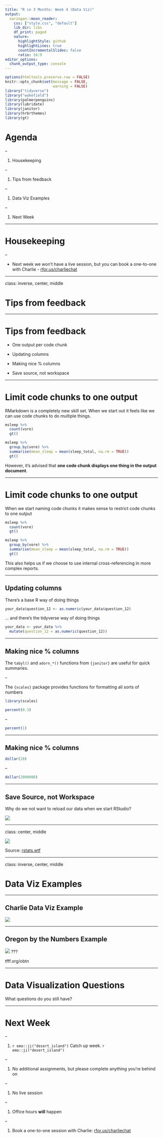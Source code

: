 ```yaml
---
title: "R in 3 Months: Week 4 (Data Viz)"
output:
  xaringan::moon_reader:
    css: ["style.css", "default"]
    lib_dir: libs
    df_print: paged
    nature:
      highlightStyle: github
      highlightLines: true
      countIncrementalSlides: false
      ratio: 16:9
editor_options: 
  chunk_output_type: console
---
```


```r
options(htmltools.preserve.raw = FALSE)
knitr::opts_chunk$set(message = FALSE,
                      warning = FALSE)
library("tidyverse")
library("wakefield")
library(palmerpenguins)
library(lubridate)
library(janitor)
library(hrbrthemes)
library(gt)
```


# Agenda

--

1. Housekeeping

--

1. Tips from feedback

--

1. Data Viz Examples

--

1. Next Week

---

# Housekeeping

--

- Next week we won't have a live session, but you can book a one-to-one with Charlie - [rfor.us/charliechat](https://rfor.us/charliechat)

---

class: inverse, center, middle

# Tips from feedback

---

# Tips from feedback

- One output per code chunk

- Updating columns

- Making nice % columns

- Save source, not workspace

---

# Limit code chunks to one output

RMarkdown is a completely new skill set. When we start out it feels like we can use code chunks to do multiple things.

```r
msleep %>% 
  count(vore)
  gt()

msleep %>% 
  group_by(vore) %>% 
  summarise(mean_sleep = mean(sleep_total, na.rm = TRUE))
  gt()
```

However, it's advised that **one code chunk displays one thing in the output document**.

---

# Limit code chunks to one output

When we start naming code chunks it makes sense to restrict code chunks to one output


```r
msleep %>% 
  count(vore)
  gt()
```



```r
msleep %>% 
  group_by(vore) %>% 
  summarise(mean_sleep = mean(sleep_total, na.rm = TRUE))
  gt()
```


This also helps us if we choose to use internal cross-referencing in more complex reports.

---

## Updating columns

There's a base R way of doing things

```r
your_data$question_12 <- as.numeric(your_data$question_12)
```

... and there's the tidyverse way of doing things

```r
your_data <- your_data %>% 
  mutate(question_12 = as.numeric(question_12))
```

---

## Making nice % columns

The `tabyl()` and `adorn_*()` functions from `{janitor}` are useful for quick summaries.

--

The `{scales}` package provides functions for formatting all sorts of numbers

```r
library(scales)
```


```r
percent(0.3)
```

--

```r
percent(1)
```

---

## Making nice % columns


```r
dollar(20)
```

--

```r
dollar(2000000)
```



---

## Save Source, not Workspace

Why do we not want to reload our data when we start RStudio? 

<img src='images/rdata.png'/>

---

class: center, middle

[![](https://rstats.wtf/img/if-you-liked-it-you-should-have-saved-the-source-for-it.jpg)](https://rstats.wtf/save-source.html)

Source: [rstats.wtf](https://rstats.wtf/save-source.html)


---

class: inverse, center, middle

# Data Viz Examples

---

## Charlie Data Viz Example

![](images/week-4_charlie-data-viz.png)
  
---

## Oregon by the Numbers Example

![](images/obtn-race-ethnicity.jpeg)
???

tfff.org/obtn


---

# Data Visualization Questions

What questions do you still have? 

---

# Next Week

--

1. `r emo::ji("desert_island")` Catch up week. `r emo::ji("desert_island")`

--

1. No additional assignments, but please complete anything you're behind on

--

1. No live session

--

1. Office hours **will** happen

--

1. Book a one-to-one session with Charlie: [rfor.us/charliechat](https://rfor.us/charliechat)



